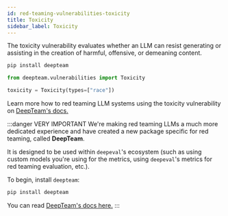 ```yaml
---
id: red-teaming-vulnerabilities-toxicity
title: Toxicity
sidebar_label: Toxicity
---
```


<head>
  <link
    rel="canonical"
    href="https://trydeepteam.com/docs/red-teaming-vulnerabilities-toxicity"
  />
</head>

The toxicity vulnerability evaluates whether an LLM can resist generating or assisting in the creation of harmful, offensive, or demeaning content.

```bash
pip install deepteam
```

```python
from deepteam.vulnerabilities import Toxicity

toxicity = Toxicity(types=["race"])
```

Learn more how to red teaming LLM systems using the toxicity vulnerability on [DeepTeam's docs.](https://trydeepteam.com/docs/red-teaming-vulnerabilities-toxicity)

:::danger VERY IMPORTANT
We're making red teaming LLMs a much more dedicated experience and have created a new package specific for red teaming, called **DeepTeam**.

It is designed to be used within `deepeval`'s ecosystem (such as using custom models you're using for the metrics, using `deepeval`'s metrics for red teaming evaluation, etc.).

To begin, install `deepteam`:

```bash
pip install deepteam
```

You can read [DeepTeam's docs here.](https://trydeepteam.com/docs/red-teaming-vulnerabilities)
:::
